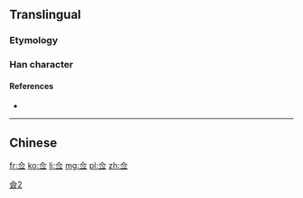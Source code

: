 {{also|僉}}
==Translingual==
{{ja-forms|[[㑒]]|佥|[[僉]]}}

===Etymology===
{{Han simp|僉}}

===Han character===
{{Han char|rn=9|rad=人|as=05|sn=7|four=|canj=人一火一 (OMFM)|ids=⿳[[亼]][[⺍]][[一]]}}

====References====
* {{Han ref|kx=0100.021|hdz=10128.110|uh=4F65|ud=20325}}

----

==Chinese==
{{zh-see|僉}}

[[Category:CJKV characters simplified differently in Japan and China|僉2]]

[[fr:佥]]
[[ko:佥]]
[[li:佥]]
[[mg:佥]]
[[pl:佥]]
[[zh:佥]]